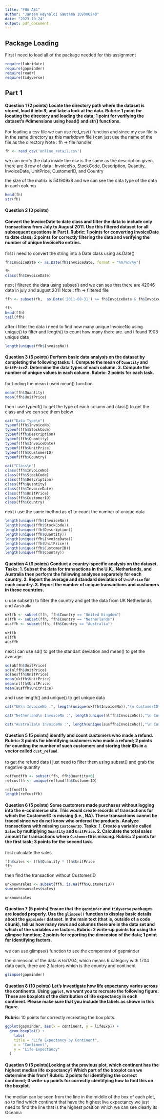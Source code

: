 ---
title: "PBA AS1"
author: "Jansen Reynaldi Gautama 109006240"
date: "2023-10-24"
output: pdf_document
---

## Package Loading

First I need to load all of the package needed for this assignment

```{r}
require(lubridate)
require(gapminder)
require(readr)
require(tidyverse)
```

## Part 1

#### Question 1 (2 points) Locate the directory path where the dataset is stored, load it into R, and take a look at the data. Rubric: 1 point for locating the directory and loading the data; 1 point for verifying the dataset's #dimensions using head() and str() functions.

For loading a csv file we can use red_csv() function and since my csv file is in the same directory as this markdown file i can just use the name of the file as the directory Note : fh -\> file handler

```{r readr}
fh <- read_csv('online_retail.csv')
```

we can verify the data inside the csv is the same as the description given. there are 8 row of data : InvoiceNo, StockCode, Description, Quantity, InvoiceDate, UnitPrice, CustomerID, and Country

the size of the matrix is 541909x8 and we can see the data type of the data in each column

```{r}
head(fh)
str(fh)
```

#### Question 2 (3 points)

#### Convert the InvoiceDate to date class and filter the data to include only transactions from July to August 2011. Use this filtered dataset for all subsequent questions in Part I. Rubric: 1 points for converting InvoiceDate to date class; 2 points for correctly filtering the data and verifying the number of unique InvoiceNo entries.

first i need to convert the string into a Date class using as.Date()

```{r}
fh$InvoiceDate <- as.Date(fh$InvoiceDate, format = "%m/%d/%y")
```

```{r}
fh
class(fh$InvoiceDate)
```

next i filtered the data using subset() and we can see that there are 42046 data in july and august 2011 Note : ffh -\> filtered file

```{r}
ffh <- subset(fh,  as.Date('2011-08-31') >= fh$InvoiceDate & fh$InvoiceDate >= as.Date('2011-07-01'))
```

```{r}
ffh
head(ffh)
tail(ffh)
```

after i filter the data i need to find how many unique InvoiceNo using unique() to filter and length() to count how many there are. and i found 1908 unique data

```{r}
length(unique(ffh$InvoiceNo))
```

#### **Question 3 (6 points)** Perform basic data analysis on the dataset by completing the following tasks: 1. Compute the mean of `Quantity` and `UnitPrice`2. Determine the data types of each column. 3. Compute the number of unique values in each column. Rubric: 2 points for each task.

for finding the mean i used mean() function

```{r}
mean(ffh$Quantity)
mean(ffh$UnitPrice)
```

then i use typeof() to get the type of each column and class() to get the class and we can see them below

```{r}
cat("Data Type\n")
typeof(ffh$InvoiceNo)
typeof(ffh$StockCode)
typeof(ffh$Description)
typeof(ffh$Quantity)
typeof(ffh$InvoiceDate)
typeof(ffh$UnitPrice)
typeof(ffh$CustomerID)
typeof(ffh$Country)

cat("Class\n")
class(ffh$InvoiceNo)
class(ffh$StockCode)
class(ffh$Description)
class(ffh$Quantity)
class(ffh$InvoiceDate)
class(ffh$UnitPrice)
class(ffh$CustomerID)
class(ffh$Country)
```

next i use the same method as q1 to count the number of unique data

```{r}
length(unique(ffh$InvoiceNo))
length(unique(ffh$StockCode))
length(unique(ffh$Description))
length(unique(ffh$Quantity))
length(unique(ffh$InvoiceDate))
length(unique(ffh$UnitPrice))
length(unique(ffh$CustomerID))
length(unique(ffh$Country))
```

#### **Question 4 (6 points)** Conduct a country-specific analysis on the dataset. **Tasks**: 1. Subset the data for transactions in the U.K., Netherlands, and Australia then perform the following analyses separately for each country. 2. Report the average and standard deviation of `UnitPrice` for each country. 3. Report the number of unique transactions and customers in these countries.

u use subset() to filter the country and get the data from UK Netherlands and Australia

```{r}
ukffh <- subset(ffh, ffh$Country == "United Kingdom")
nlffh <- subset(ffh, ffh$Country == "Netherlands")
ausffh <- subset(ffh, ffh$Country == "Australia")
```

```{r}
ukffh
nlffh
ausffh
```

next i can use sd() to get the standart deviation and mean() to get the average

```{r}
sd(ukffh$UnitPrice)
sd(nlffh$UnitPrice)
sd(ausffh$UnitPrice)
mean(ukffh$UnitPrice)
mean(nlffh$UnitPrice)
mean(ausffh$UnitPrice)
```

and i use length() and unique() to get unique data

```{r}
cat("UK\n InvoiceNo :", length(unique(ukffh$InvoiceNo)),"\n CustomerID",length(unique(ukffh$CustomerID)), "\n")

cat("Netherland\n InvoiceNo :", length(unique(nlffh$InvoiceNo)),"\n CustomerID", length(unique(nlffh$CustomerID)), "\n")

cat("Australia\n InvoiceNo :", length(unique(ausffh$InvoiceNo)),"\n CustomerID", length(unique(ausffh$CustomerID)))

```

#### **Question 5 (5 points) i**dentify and count customers who made a refund. **Rubric**: 3 points for identifying customers who made a refund; 2 points for counting the number of such customers and storing their IDs in a vector called `cust_refund`.

to get the refund data i just need to filter them using subset() and grab the negative quantity

```{r}
reffundffh <- subset(ffh, ffh$Quantity<0)
refcusffh <- unique(reffundffh$CustomerID)
```

```{r}
reffundffh
length(refcusffh)
```

#### **Question 6 (5 points)** Some customers made purchases without logging into the e-commerce site. This would create records of transactions for which the CustomerID is missing (i.e., NA). These transactions cannot be traced since we do not know who ordered the products. Analyze transactions with missing `CustomerID`. **Tasks**: 1. Create a variable called `Sales` by multiplying `Quantity` and `UnitPrice`. 2. Calculate the total sales amount for transactions where `CustomerID` is missing. **Rubric**: 2 points for the first task; 3 points for the second task.

first calculate the sales

```{r}
ffh$sales <- ffh$Quantity * ffh$UnitPrice
ffh
```

then find the transaction without CustomerID

```{r}
unknownsales <- subset(ffh, is.na(ffh$CustomerID))
sum(unknownsales$sales)
```

```{r}
unknownsales
```

#### **Question 7 (5 points)** Ensure that the `gapminder` and `tidyverse` packages are loaded properly. Use the `glimpse()` function to display basic details about the `gapminder` dataset. In the main text (that is, outside of a code chunk), tell us how many rows and columns there are in the data set and which of the variables are factors. **Rubric**: 2 write-up points for using the glimpse function; 2 points for reporting the dimension of the data; 1 point for identifying factors.

we can use glimpse() function to see the component of gapminder

the dimension of the data is 6x1704, which means 6 category with 1704 data each, there are 2 factors which is the country and continent

```{r}
glimpse(gapminder)
```

#### **Question 8 (10 points)** Let's investigate how life expectancy varies across the continents. Using `ggplot`, we want you to recreate the following figure: These are boxplots of the distribution of life expectancy in each continent. Please make sure that you include the labels as shown in this figure.

**Rubric**: 10 points for correctly recreating the box plots.

```{r}
ggplot(gapminder, aes(x = continent, y = lifeExp)) +
  geom_boxplot() +
    labs(
    title = "Life Expectancy by Continent",
    x = "Continent",
    y = "Life Expectancy"
  )
```

#### **Question 9 (5 points)**Looking at the previous plot, which continent has the highest median life expectancy? Which part of the boxplot can we determine this from? **Rubric**: 2 points for identifying the correct continent; 3 write-up points for correctly identifying how to find this on the boxplot.

the median can be seen from the line in the middle of the box of each plot, so to find which continent that have the highest live expectancy we just need to find the line that is the highest position which we can see clearly its Oceania
